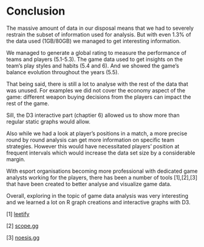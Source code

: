# Conclusion

The massive amount of data in our disposal means that we had to severely restrain the subset of information used for analysis.
But with even 1.3% of the data used (1GB/80GB) we managed to get interesting information. 

We managed to generate a global rating to measure the performance of teams and players (5.1-5.3). The game data used to get insights on the team's play styles and habits (5.4 and 6). And we showed the game's balance evolution throughout the years (5.5).

That being said, there is still a lot to analyse with the rest of the data that was unused. For examples we did not cover the economy aspect of the game: different weapon buying decisions from the players can impact the rest of the game. 

Sill, the D3 interactive part (chaptier 6) allowed us to show more than regular static graphs would allow.

Also while we had a look at player's positions in a match, a more precise round by round analysis can get more information on specific team strategies. However this would have necessitated players' position at frequent intervals which would increase the data set size by a considerable margin.

With esport organisations becoming more professional with dedicated game analysts working for the players, there has been a number of tools [1],[2],[3] that have been created to better analyse and visualize game data. 

Overall, exploring in the topic of game data analysis was very interesting and we learned a lot on R graph creations and interactive graphs with D3.


[1] [leetify](https://leetify.com/)

[2] [scope.gg](https://scope.gg/)

[3] [noesis.gg](https://www.noesis.gg/)